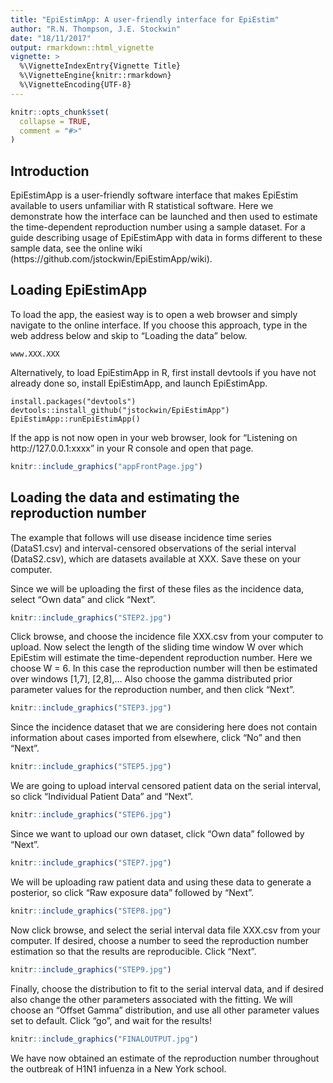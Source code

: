 ```yaml
---
title: "EpiEstimApp: A user-friendly interface for EpiEstim"
author: "R.N. Thompson, J.E. Stockwin"
date: "18/11/2017"
output: rmarkdown::html_vignette
vignette: >
  %\VignetteIndexEntry{Vignette Title}
  %\VignetteEngine{knitr::rmarkdown}
  %\VignetteEncoding{UTF-8}
---
```


```r
knitr::opts_chunk$set(
  collapse = TRUE,
  comment = "#>"
)
```

## Introduction

EpiEstimApp is a user-friendly software interface that makes EpiEstim available to users unfamiliar with R statistical software. Here we demonstrate how the interface can be launched and then used to estimate the time-dependent reproduction number using a sample dataset.  For a guide describing usage of EpiEstimApp with data in forms different to these sample data, see the online wiki (https://github.com/jstockwin/EpiEstimApp/wiki).

## Loading EpiEstimApp

To load the app, the easiest way is to open a web browser and simply navigate to the online interface.  If you choose this approach, type in the web address below and skip to “Loading the data” below.

    www.XXX.XXX

Alternatively, to load EpiEstimApp in R, first install devtools if you have not already done so, install EpiEstimApp, and launch EpiEstimApp.

    install.packages("devtools")
    devtools::install_github("jstockwin/EpiEstimApp")
    EpiEstimApp::runEpiEstimApp()

If the app is not now open in your web browser, look for "Listening on http://127.0.0.1:xxxx" in your R console and open that page.

```r
knitr::include_graphics("appFrontPage.jpg")
```


## Loading the data and estimating the reproduction number

The example that follows will use disease incidence time series (DataS1.csv) and interval-censored observations of the serial interval (DataS2.csv), which are datasets available at XXX. Save these on your computer.

Since we will be uploading the first of these files as the incidence data, select "Own data" and click "Next".

```r
knitr::include_graphics("STEP2.jpg")
```

Click browse, and choose the incidence file XXX.csv from your computer to upload. Now select the length of the sliding time window W over which EpiEstim will estimate the time-dependent reproduction number. Here we choose W = 6. In this case the reproduction number will then be estimated over windows [1,7], [2,8],...  Also choose the gamma distributed prior parameter values for the reproduction number, and then click "Next".

```r
knitr::include_graphics("STEP3.jpg")
```

Since the incidence dataset that we are considering here does not contain information about cases imported from elsewhere, click "No" and then "Next".

```r
knitr::include_graphics("STEP5.jpg")
```

We are going to upload interval censored patient data on the serial interval, so click "Individual Patient Data" and "Next".

```r
knitr::include_graphics("STEP6.jpg")
```

Since we want to upload our own dataset, click "Own data" followed by "Next".

```r
knitr::include_graphics("STEP7.jpg")
```

We will be uploading raw patient data and using these data to generate a posterior, so click "Raw exposure data" followed by "Next".

```r
knitr::include_graphics("STEP8.jpg")
```
Now click browse, and select the serial interval data file XXX.csv from your computer.  If desired, choose a number to seed the reproduction number estimation so that the results are reproducible. Click "Next".

```r
knitr::include_graphics("STEP9.jpg")
```

Finally, choose the distribution to fit to the serial interval data, and if desired also change the other parameters associated with the fitting.  We will choose an "Offset Gamma" distribution, and use all other parameter values set to default.  Click "go", and wait for the results!

```r
knitr::include_graphics("FINALOUTPUT.jpg")
```

We have now obtained an estimate of the reproduction number throughout the outbreak of H1N1 infuenza in a New York school.
